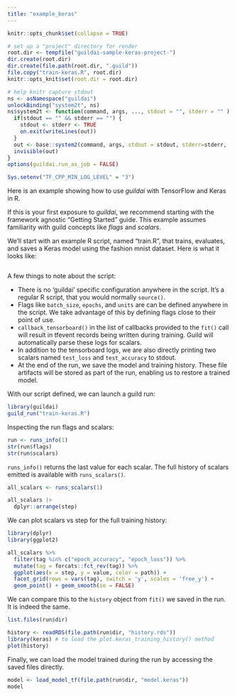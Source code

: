```yaml
---
title: "example_keras"
---
```


```r
knitr::opts_chunk$set(collapse = TRUE)

# set up a "project" directory for render
root.dir <- tempfile("guildai-sample-keras-project-")
dir.create(root.dir)
dir.create(file.path(root.dir, ".guild"))
file.copy("train-keras.R", root.dir)
knitr::opts_knit$set(root.dir = root.dir)

# help knitr capture stdout
ns <- asNamespace("guildai")
unlockBinding("system2t", ns)
ns$system2t <- function(command, args, ..., stdout = "", stderr = "" ) {
  if(stdout == "" && stderr == "") {
    stdout <- stderr <- TRUE
    on.exit(writeLines(out))
  }
  out <- base::system2(command, args, stdout = stdout, stderr=stderr, ...)
  invisible(out)
}
options(guildai.run_as_job = FALSE)

Sys.setenv("TF_CPP_MIN_LOG_LEVEL" = "3")

```

Here is an example showing how to use *guildai* with TensorFlow and
Keras in R.

If this is your first exposure to *guildai*, we recommend starting with
the framework agnostic "Getting Started" guide. This example assumes
familiarity with guild concepts like *flags* and *scalars*.

We'll start with an example R script, named "train.R", that trains,
evaluates, and saves a Keras model using the fashion mnist dataset. Here
is what it looks like:

```r
```

A few things to note about the script:

-   There is no 'guildai' specific configuration anywhere in the script.
    It's a regular R script, that you would normally `source()`.
-   Flags like `batch_size`, `epochs`, and `units` are can be defined
    anywhere in the script. We take advantage of this by defining flags
    close to their point of use.
-   `callback_tensorboard()` in the list of callbacks provided to the
    `fit()` call will result in tfevent records being written during
    training. Guild will automatically parse these logs for scalars.
-   In addition to the tensorboard logs, we are also directly printing
    two scalars named `test_loss` and `test_accuracy` to stdout.
-   At the end of the run, we save the model and training history. These
    file artifacts will be stored as part of the run, enabling us to
    restore a trained model.

With our script defined, we can launch a guild run:

```r
library(guildai)
guild_run("train-keras.R")
```

Inspecting the run flags and scalars:

```r
run <- runs_info(1)
str(run$flags)
str(run$scalars)
```

`runs_info()` returns the last value for each scalar. The full history
of scalars emitted is available with `runs_scalars()`.

```r
all_scalars <- runs_scalars(1)

all_scalars |>
  dplyr::arrange(step)
```

We can plot scalars vs step for the full training history:

```r
library(dplyr)
library(ggplot2)

all_scalars %>%
  filter(tag %in% c("epoch_accuracy", "epoch_loss")) %>% 
  mutate(tag = forcats::fct_rev(tag)) %>% 
  ggplot(aes(x = step, y = value, color = path)) + 
  facet_grid(rows = vars(tag), switch = 'y', scales = 'free_y') +
  geom_point() + geom_smooth(se = FALSE)
```

We can compare this to the `history` object from `fit()` we saved in the
run. It is indeed the same.

```r
list.files(run$dir)

history <- readRDS(file.path(run$dir, "history.rds"))
library(keras) # to load the plot.keras_training_history() method
plot(history)
```

Finally, we can load the model trained during the run by accessing the
saved files directly.

```r
model <- load_model_tf(file.path(run$dir, "model.keras"))
model
```
